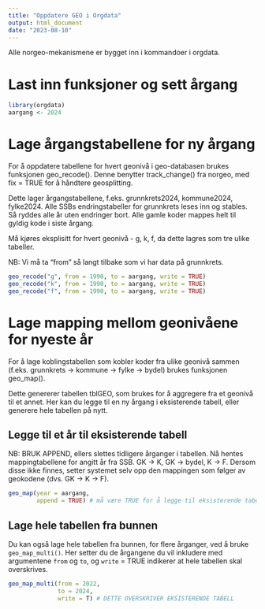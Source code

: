 ```yaml
---
title: "Oppdatere GEO i Orgdata"
output: html_document
date: "2023-08-10"
---
```


Alle norgeo-mekanismene er bygget inn i kommandoer i orgdata.


# Last inn funksjoner og sett årgang
```r
library(orgdata)
aargang <- 2024
```


# Lage årgangstabellene for ny årgang

For å oppdatere tabellene for hvert geonivå i geo-databasen brukes funksjonen geo_recode(). Denne benytter track_change() fra norgeo, med fix = TRUE for å håndtere geosplitting.

Dette lager årgangstabellene, f.eks. grunnkrets2024, kommune2024, fylke2024.
Alle SSBs endringstabeller for grunnkrets leses inn og stables. Så ryddes alle år uten endringer bort. Alle gamle koder mappes helt til gyldig kode i siste årgang. 

Må kjøres eksplisitt for hvert geonivå - g, k, f, da dette lagres som tre ulike tabeller. 

NB: Vi må ta "from" så langt tilbake som vi har data på grunnkrets.

```r
geo_recode("g", from = 1990, to = aargang, write = TRUE)
geo_recode("k", from = 1990, to = aargang, write = TRUE)
geo_recode("f", from = 1990, to = aargang, write = TRUE)

```

# Lage mapping mellom geonivåene for nyeste år

For å lage koblingstabellen som kobler koder fra ulike geonivå sammen (f.eks. grunnkrets -> kommune -> fylke -> bydel) brukes funksjonen geo_map().

Dette genererer tabellen tblGEO, som brukes for å aggregere fra et geonivå til et annet. Her kan du legge til en ny årgang i eksisterende tabell, eller generere hele tabellen på nytt. 

## Legge til et år til eksisterende tabell

NB: BRUK APPEND, ellers slettes tidligere årganger i tabellen.
Nå hentes mappingtabellene for angitt år fra SSB.
GK -> K, GK -> bydel, K -> F.
Dersom disse ikke finnes, setter systemet selv opp den mappingen som følger av geokodene (dvs. GK -> K -> F).

```r
geo_map(year = aargang, 
        append = TRUE) # må være TRUE for å legge til eksisterende tabell
```

## Lage hele tabellen fra bunnen

Du kan også lage hele tabellen fra bunnen, for flere årganger, ved å bruke `geo_map_multi()`. Her setter du de årgangene du vil inkludere med argumentene `from` og `to`, og `write` = TRUE indikerer at hele tabellen skal overskrives. 

```r
geo_map_multi(from = 2022,
              to = 2024,
              write = T) # DETTE OVERSKRIVER EKSISTERENDE TABELL
```
